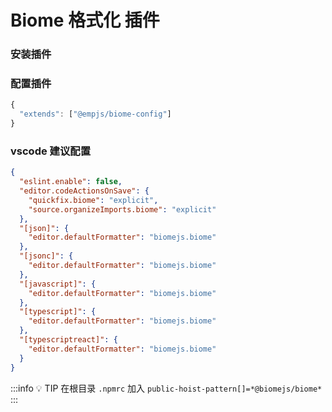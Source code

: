 # Biome 格式化 插件

### 安装插件

<PackageManagerTabs command="add @empjs/biome-config -D" />

### 配置插件
```ts title="biome.json"
{
  "extends": ["@empjs/biome-config"]
}
```

### vscode 建议配置
```json title=".vscode/settings.json"
{
  "eslint.enable": false,
  "editor.codeActionsOnSave": {
    "quickfix.biome": "explicit",
    "source.organizeImports.biome": "explicit"
  },
  "[json]": {
    "editor.defaultFormatter": "biomejs.biome"
  },
  "[jsonc]": {
    "editor.defaultFormatter": "biomejs.biome"
  },
  "[javascript]": {
    "editor.defaultFormatter": "biomejs.biome"
  },
  "[typescript]": {
    "editor.defaultFormatter": "biomejs.biome"
  },
  "[typescriptreact]": {
    "editor.defaultFormatter": "biomejs.biome"
  }
}

```

:::info 💡 TIP
在根目录 `.npmrc` 加入 `public-hoist-pattern[]=*@biomejs/biome*`
:::